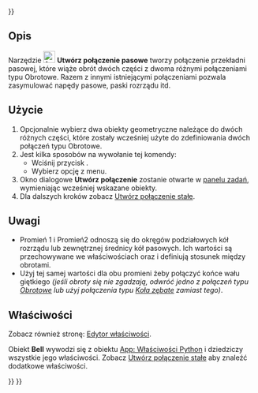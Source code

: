 <languages/>

{{UnfinishedDocu{{#translation:}}}}

{{Docnav/pl
|[[Assembly_CreateJointGears/pl|Utwórz połączenie kół zębatych]]
|[[Assembly_Preferences/pl|Ustawienia]]
|[[Assembly_Workbench/pl|środowisko pracy Złożenie]]
|IconL=Assembly_CreateJointGears.svg
|IconR=
|IconC=Workbench_Assembly.svg
}}

{{GuiCommand/pl
|Name=Assembly CreateJointBelt
|Name/pl=Złożenie Utwórz połączenie pasowe
|MenuLocation=Złożenie → Utwórz połączenie przekładni zębatej/pasowej → Utwórz połączenie pasowe
|Workbenches=[[Assembly_Workbench/pl|Złożenie]]
|Shortcut=
|Version=1.0
|SeeAlso=
}}

<span id="Description"></span>
==Opis==

Narzędzie [[Image:Assembly_CreateJointBelt.svg|24px]] '''Utwórz połączenie pasowe''' tworzy połączenie przekładni pasowej, które wiąże obrót dwóch części z dwoma różnymi połączeniami typu Obrotowe. Razem z innymi istniejącymi połączeniami pozwala zasymulować napędy pasowe, paski rozrządu itd.

<span id="Usage"></span>
==Użycie==

# Opcjonalnie wybierz dwa obiekty geometryczne należące do dwóch różnych części, które zostały wcześniej użyte do zdefiniowania dwóch połączeń typu Obrotowe.
# Jest kilka sposobów na wywołanie tej komendy:
#* Wciśnij przycisk {{Button|[[Image:Assembly_CreateJointBelt.svg|16px]] [[Assembly_CreateJointBelt/pl|Utwórz połączenie pasowe]]}}.
#* Wybierz opcję {{MenuCommand|Złożenie → Utwórz połączenie przekładni zębatej / pasowej → [[Image:Assembly_CreateJointBelt.svg|16px]] Utwórz połączenie pasowe}} z menu.
# Okno dialogowe '''Utwórz połączenie''' zostanie otwarte w [[Task_panel/pl|panelu zadań]], wymieniając wcześniej wskazane obiekty.
# Dla dalszych kroków zobacz [[Assembly_CreateJointFixed/pl#Użycie|Utwórz połączenie stałe]].

<span id="Notes"></span>
==Uwagi==

* Promień 1 i Promień2 odnoszą się do okręgów podziałowych kół rozrządu lub zewnętrznej średnicy kół pasowych. Ich wartości są przechowywane we właściwościach {{PropertyData|Distance}} oraz {{PropertyData|Distance2}} i definiują stosunek między obrotami.
* Użyj tej samej wartości dla obu promieni żeby połączyć końce wału giętkiego ''(jeśli obroty się nie zgadzają, odwróć jedno z połączeń typu [[Assembly_CreateJointRevolute/pl|Obrotowe]] lub użyj połączenia typu [[Assembly_CreateJointGears/pl|Koła zębate]] zamiast tego)''.

<span id="Properties"></span>
==Właściwości==

Zobacz również stronę: [[Property_editor/pl|Edytor właściwości]].

Obiekt '''Bell''' wywodzi się z obiektu [[App_FeaturePython/pl|App: Właściwości Python]] i dziedziczy wszystkie jego właściwości. Zobacz [[Assembly_CreateJointFixed/pl#Właściwości|Utwórz połączenie stałe]] aby znaleźć dodatkowe właściwości.


{{Docnav/pl
|[[Assembly_CreateJointGears/pl|Utwórz połączenie kół zębatych]]
|[[Assembly_Preferences/pl|Ustawienia]]
|[[Assembly_Workbench/pl|środowisko pracy Złożenie]]
|IconL=Assembly_CreateJointGears.svg
|IconR=
|IconC=Workbench_Assembly.svg
}}

{{Assembly_Tools_navi{{#translation:}}}}
{{Userdocnavi{{#translation:}}}}